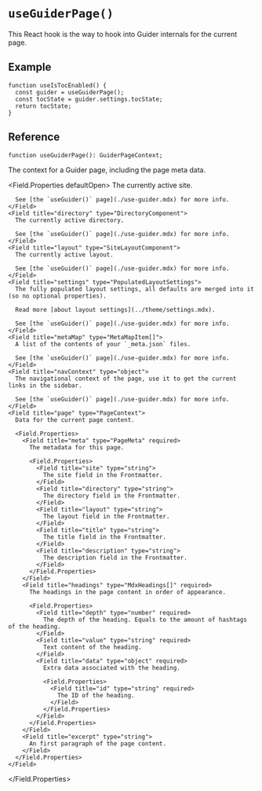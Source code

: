 # `useGuiderPage()`

This React hook is the way to hook into Guider internals for the current page.


## Example

```tsx
function useIsTocEnabled() {
  const guider = useGuiderPage();
  const tocState = guider.settings.tocState;
  return tocState;
}
```


## Reference

```tsx
function useGuiderPage(): GuiderPageContext;
```
<Field title="returnValue" type="GuiderPageContext">
  The context for a Guider page, including the page meta data.

  <Field.Properties defaultOpen>
    <Field title="site" type="SiteComponent">
      The currently active site.

      See [the `useGuider()` page](./use-guider.mdx) for more info.
    </Field>
    <Field title="directory" type="DirectoryComponent">
      The currently active directory.

      See [the `useGuider()` page](./use-guider.mdx) for more info.
    </Field>
    <Field title="layout" type="SiteLayoutComponent">
      The currently active layout.

      See [the `useGuider()` page](./use-guider.mdx) for more info.
    </Field>
    <Field title="settings" type="PopulatedLayoutSettings">
      The fully populated layout settings, all defaults are merged into it (so no optional properties).

      Read more [about layout settings](../theme/settings.mdx).

      See [the `useGuider()` page](./use-guider.mdx) for more info.
    </Field>
    <Field title="metaMap" type="MetaMapItem[]">
      A list of the contents of your `_meta.json` files.

      See [the `useGuider()` page](./use-guider.mdx) for more info.
    </Field>
    <Field title="navContext" type="object">
      The navigational context of the page, use it to get the current links in the sidebar.

      See [the `useGuider()` page](./use-guider.mdx) for more info.
    </Field>
    <Field title="page" type="PageContext">
      Data for the current page content.

      <Field.Properties>
        <Field title="meta" type="PageMeta" required>
          The metadata for this page.

          <Field.Properties>
            <Field title="site" type="string">
              The site field in the Frontmatter.
            </Field>
            <Field title="directory" type="string">
              The directory field in the Frontmatter.
            </Field>
            <Field title="layout" type="string">
              The layout field in the Frontmatter.
            </Field>
            <Field title="title" type="string">
              The title field in the Frontmatter.
            </Field>
            <Field title="description" type="string">
              The description field in the Frontmatter.
            </Field>
          </Field.Properties>
        </Field>
        <Field title="headings" type="MdxHeadings[]" required>
          The headings in the page content in order of appearance.

          <Field.Properties>
            <Field title="depth" type="number" required>
              The depth of the heading. Equals to the amount of hashtags of the heading.
            </Field>
            <Field title="value" type="string" required>
              Text content of the heading.
            </Field>
            <Field title="data" type="object" required>
              Extra data associated with the heading.

              <Field.Properties>
                <Field title="id" type="string" required>
                  The ID of the heading.
                </Field>
              </Field.Properties>
            </Field>
          </Field.Properties>
        </Field>
        <Field title="excerpt" type="string">
          An first paragraph of the page content.
        </Field>
      </Field.Properties>
    </Field>
  </Field.Properties>
</Field>
